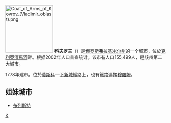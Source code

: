 {{coord|56|22|N|41|20|E|display=title}}
[[File:Coat_of_Arms_of_Kovrov_(Vladimir_oblast).png|150px]]
'''科夫罗夫'''（{{lang-ru|Ковро́в}}）是[[俄罗斯|俄罗斯]][[弗拉基米尔州|弗拉基米尔州]]的一个城市，位於[[克利亞濟馬河|克利亞濟馬河]]畔。根据2002年人口普查统计，该市有人口155,499人，是該州第二大城市。

1778年建市。位於[[莫斯科|莫斯科]]—[[下新城|下新城]]鐵路上，也有鐵路連接[[穆羅姆|穆羅姆]]。 

==姐妹城市==
* {{BLR}}[[布列斯特|布列斯特]]

{{弗拉基米尔州城市}}
{{Authority control}}
[[Category:弗拉基米尔州城市|К]]